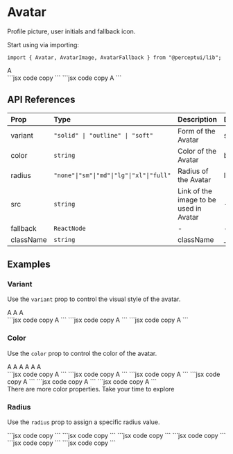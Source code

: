 
<h1 className="text-4xl font-bold mt-5">Avatar</h1>
<p className="text-xl">Profile picture, user initials and fallback icon.</p>
<IssueHeader source="avatar" />

Start using via importing:

```tsx code copy
import { Avatar, AvatarImage, AvatarFallback } from "@perceptui/lib";
```

<div className="flex flex-col my-6">
  <div className="flex gap-2 p-4 bg-blue-500/15 mb-2 rounded-lg">
    <Avatar radius="full">
      <AvatarImage src="https://images.pexels.com/photos/27269560/pexels-photo-27269560/free-photo-of-marti.jpeg?auto=compress&cs=tinysrgb&w=600&lazy=load" />
    </Avatar>
    <Avatar radius="full">
      <AvatarFallback>A</AvatarFallback>
    </Avatar>
  </div>
  <div className="block w-full py-0">
    ```jsx code copy
    <Avatar radius="full">
      <AvatarImage src="https://images.pexels.com/photos/27269560/pexels-photo-27269560/free-photo-of-marti.jpeg?auto=compress&cs=tinysrgb&w=600&lazy=load" />
    </Avatar>
    ```
    ```jsx code copy
    <Avatar radius="full">
      <AvatarFallback>A</AvatarFallback>
    </Avatar>
    ```

  </div>
</div>

## API References

| Prop      | Type                                     | Description                            | Default |
| :-------- | :--------------------------------------- | :------------------------------------- | :------ |
| variant   | `"solid" \| "outline" \| "soft"`         | Form of the Avatar                     | solid   |
| color     | `string`                                 | Color of the Avatar                    | blue    |
| radius    | `"none"\|"sm"\|"md"\|"lg"\|"xl"\|"full"` | Radius of the Avatar                   | lg      |
| src       | `string`                                 | Link of the image to be used in Avatar | -       |
| fallback  | `ReactNode`                              | -                                      | -       |
| className | `string`                                 | className                              | \_      |

## Examples

### Variant

Use the `variant` prop to control the visual style of the avatar.

<div className="flex flex-col my-6 px-2">
  <div className="flex gap-2 p-4 bg-blue-500/15 mb-2 rounded-lg">
    <Avatar variant="solid" radius="full">
      <AvatarFallback>A</AvatarFallback>
    </Avatar>
    <Avatar variant="soft" radius="full">
      <AvatarFallback>A</AvatarFallback>
    </Avatar>
    <Avatar variant="outline" radius="full">
      <AvatarFallback>A</AvatarFallback>
    </Avatar>
  </div>
  <div className="block text-wrap w-full py-0">
    ```jsx code copy
    <Avatar variant="solid" radius="full">
      <AvatarFallback>A</AvatarFallback>
    </Avatar>
    ``` ```jsx code copy
    <Avatar variant="soft" radius="full">
      <AvatarFallback>A</AvatarFallback>
    </Avatar>
    ``` ```jsx code copy
    <Avatar variant="outline" radius="full">
      <AvatarFallback>A</AvatarFallback>
    </Avatar>
    ```
  </div>
</div>

### Color

Use the `color` prop to control the color of the avatar.

<div className="flex flex-col my-6 px-2">
  <div className="flex flex-wrap gap-2 p-4 bg-blue-500/15 mb-2 rounded-lg">
    <Avatar color="blue" radius="full">
      <AvatarFallback>A</AvatarFallback>
    </Avatar>
    <Avatar color="red" radius="full">
      <AvatarFallback>A</AvatarFallback>
    </Avatar>
    <Avatar color="green" radius="full">
      <AvatarFallback>A</AvatarFallback>
    </Avatar>
    <Avatar color="yellow" radius="full">
      <AvatarFallback>A</AvatarFallback>
    </Avatar>
    <Avatar color="dark" radius="full">
      <AvatarFallback>A</AvatarFallback>
    </Avatar>
    <Avatar color="cyan" radius="full">
      <AvatarFallback>A</AvatarFallback>
    </Avatar>
  </div>
  <div className="block text-wrap w-full py-0">
    ```jsx code copy
    <Avatar color="blue" radius="full">
      <AvatarFallback>A</AvatarFallback>
    </Avatar>
    ``` ```jsx code copy
    <Avatar color="red" radius="full">
      <AvatarFallback>A</AvatarFallback>
    </Avatar>
    ``` ```jsx code copy
    <Avatar color="green" radius="full">
      <AvatarFallback>A</AvatarFallback>
    </Avatar>
    ``` ```jsx code copy
    <Avatar color="yellow" radius="full">
      <AvatarFallback>A</AvatarFallback>
    </Avatar>
    ``` ```jsx code copy
    <Avatar color="dark" radius="full">
      <AvatarFallback>A</AvatarFallback>
    </Avatar>
    ``` ```jsx code copy
    <Avatar color="cyan" radius="full">
      <AvatarFallback>A</AvatarFallback>
    </Avatar>
    ```
  </div>
</div>

<div className="flex justify-start items-start bg-cyan-500/10 w-full pl-6 p-2 rounded-xl py-4">
  <Info className="inline" /> There are more color properties. Take your time to
  explore
</div>

### Radius

Use the `radius` prop to assign a specific radius value.

<div className="flex flex-col my-6 px-2">
  <div className="flex gap-2 p-4 bg-blue-500/15 mb-2 rounded-lg">
    <Avatar radius="none">
      <AvatarImage src="https://images.pexels.com/photos/27269560/pexels-photo-27269560/free-photo-of-marti.jpeg?auto=compress&cs=tinysrgb&w=600&lazy=load" />
    </Avatar>
    <Avatar radius="sm">
      <AvatarImage src="https://images.pexels.com/photos/27269560/pexels-photo-27269560/free-photo-of-marti.jpeg?auto=compress&cs=tinysrgb&w=600&lazy=load" />
    </Avatar>
    <Avatar radius="md">
      <AvatarImage src="https://images.pexels.com/photos/27269560/pexels-photo-27269560/free-photo-of-marti.jpeg?auto=compress&cs=tinysrgb&w=600&lazy=load" />
    </Avatar>
    <Avatar radius="lg">
      <AvatarImage src="https://images.pexels.com/photos/27269560/pexels-photo-27269560/free-photo-of-marti.jpeg?auto=compress&cs=tinysrgb&w=600&lazy=load" />
    </Avatar>
    <Avatar radius="xl">
      <AvatarImage src="https://images.pexels.com/photos/27269560/pexels-photo-27269560/free-photo-of-marti.jpeg?auto=compress&cs=tinysrgb&w=600&lazy=load" />
    </Avatar>
    <Avatar radius="full">
      <AvatarImage src="https://images.pexels.com/photos/27269560/pexels-photo-27269560/free-photo-of-marti.jpeg?auto=compress&cs=tinysrgb&w=600&lazy=load" />
    </Avatar>
  </div>
  <div className="block text-wrap w-full py-0">
    ```jsx code copy
    <Avatar radius="none">
      <AvatarImage src="https://images.pexels.com/photos/27269560/pexels-photo-27269560/free-photo-of-marti.jpeg?auto=compress&cs=tinysrgb&w=600&lazy=load" />
    </Avatar>
    ``` ```jsx code copy
    <Avatar radius="sm">
      <AvatarImage src="https://images.pexels.com/photos/27269560/pexels-photo-27269560/free-photo-of-marti.jpeg?auto=compress&cs=tinysrgb&w=600&lazy=load" />
    </Avatar>
    ``` ```jsx code copy
    <Avatar radius="md">
      <AvatarImage src="https://images.pexels.com/photos/27269560/pexels-photo-27269560/free-photo-of-marti.jpeg?auto=compress&cs=tinysrgb&w=600&lazy=load" />
    </Avatar>
    ``` ```jsx code copy
    <Avatar radius="lg">
      <AvatarImage src="https://images.pexels.com/photos/27269560/pexels-photo-27269560/free-photo-of-marti.jpeg?auto=compress&cs=tinysrgb&w=600&lazy=load" />
    </Avatar>
    ``` ```jsx code copy
    <Avatar radius="xl">
      <AvatarImage src="https://images.pexels.com/photos/27269560/pexels-photo-27269560/free-photo-of-marti.jpeg?auto=compress&cs=tinysrgb&w=600&lazy=load" />
    </Avatar>
    ``` ```jsx code copy
    <Avatar radius="full">
      <AvatarImage src="https://images.pexels.com/photos/27269560/pexels-photo-27269560/free-photo-of-marti.jpeg?auto=compress&cs=tinysrgb&w=600&lazy=load" />
    </Avatar>
    ```
  </div>
</div>
